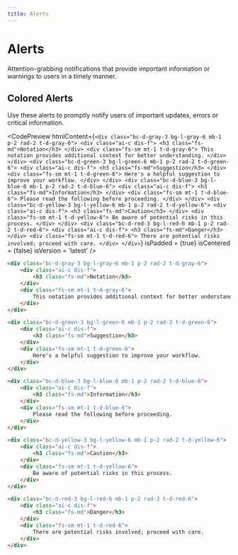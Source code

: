 ```yaml
---
title: Alerts
---
```



# Alerts

Attention-grabbing notifications that provide important information or warnings to users in a timely manner.

## Colored Alerts

Use these alerts to promptly notify users of important updates, errors or critical information.

<CodePreview
  htmlContent={`
    <div class="bc-d-gray-3 bg-l-gray-6 mb-1 p-2 rad-2 t-d-gray-6">
        <div class="ai-c dis-f">
            <h3 class="fs-md">Notation</h3>
        </div>
        <div class="fs-sm mt-1 t-d-gray-6">
            This notation provides additional context for better understanding.
        </div>
    </div>
    <div class="bc-d-green-3 bg-l-green-6 mb-1 p-2 rad-2 t-d-green-6">
        <div class="ai-c dis-f">
            <h3 class="fs-md">Suggestion</h3>
        </div>
        <div class="fs-sm mt-1 t-d-green-6">
            Here's a helpful suggestion to improve your workflow.
        </div>
    </div>
    <div class="bc-d-blue-3 bg-l-blue-6 mb-1 p-2 rad-2 t-d-blue-6">
        <div class="ai-c dis-f">
            <h3 class="fs-md">Information</h3>
        </div>
        <div class="fs-sm mt-1 t-d-blue-6">
            Please read the following before proceeding.
        </div>
    </div>
    <div class="bc-d-yellow-3 bg-l-yellow-6 mb-1 p-2 rad-2 t-d-yellow-6">
        <div class="ai-c dis-f">
            <h3 class="fs-md">Caution</h3>
        </div>
        <div class="fs-sm mt-1 t-d-yellow-6">
            Be aware of potential risks in this process.
        </div>
    </div>
    <div class="bc-d-red-3 bg-l-red-6 mb-1 p-2 rad-2 t-d-red-6">
        <div class="ai-c dis-f">
            <h3 class="fs-md">Danger</h3>
        </div>
        <div class="fs-sm mt-1 t-d-red-6">
            There are potential risks involved; proceed with care.
        </div>
    </div>
  `}
  isPadded = {true}
  isCentered = {false}
  isVersion = 'latest'
/>

```html
<div class="bc-d-gray-3 bg-l-gray-6 mb-1 p-2 rad-2 t-d-gray-6">
    <div class="ai-c dis-f">
        <h3 class="fs-md">Notation</h3>
    </div>
    <div class="fs-sm mt-1 t-d-gray-6">
        This notation provides additional context for better understanding.
    </div>
</div>

<div class="bc-d-green-3 bg-l-green-6 mb-1 p-2 rad-2 t-d-green-6">
    <div class="ai-c dis-f">
        <h3 class="fs-md">Suggestion</h3>
    </div>
    <div class="fs-sm mt-1 t-d-green-6">
        Here's a helpful suggestion to improve your workflow.
    </div>
</div>

<div class="bc-d-blue-3 bg-l-blue-6 mb-1 p-2 rad-2 t-d-blue-6">
    <div class="ai-c dis-f">
        <h3 class="fs-md">Information</h3>
    </div>
    <div class="fs-sm mt-1 t-d-blue-6">
        Please read the following before proceeding.
    </div>
</div>

<div class="bc-d-yellow-3 bg-l-yellow-6 mb-1 p-2 rad-2 t-d-yellow-6">
    <div class="ai-c dis-f">
        <h3 class="fs-md">Caution</h3>
    </div>
    <div class="fs-sm mt-1 t-d-yellow-6">
        Be aware of potential risks in this process.
    </div>
</div>

<div class="bc-d-red-3 bg-l-red-6 mb-1 p-2 rad-2 t-d-red-6">
    <div class="ai-c dis-f">
        <h3 class="fs-md">Danger</h3>
    </div>
    <div class="fs-sm mt-1 t-d-red-6">
        There are potential risks involved; proceed with care.
    </div>
</div>
```